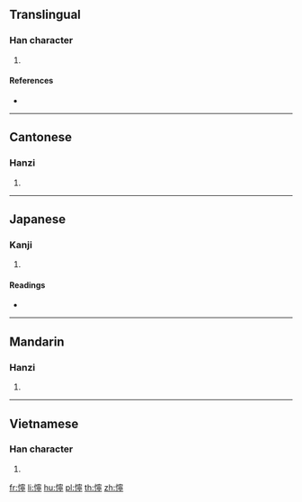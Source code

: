 ==Translingual==

===Han character===
{{Han char|rn=61|rad=心|as=14|sn=17|four=93021|canj=PJPN|ids=⿰忄寧}}

# {{defn|Han|sort=心14}}

====References====
* {{Han ref|kx=0407.120|dkj=11395|dj=0748.060|hdz=42365.110|uh=61E7|ud=25063|bh=ECE2|bd=60642}}

----

==Cantonese==

===Hanzi===
{{yue-hanzi|jyut=[[no6]]|y=no6}}

# {{defn|lang=yue|sort=心14}}

----

==Japanese==

===Kanji===
{{ja-kanji|grade=|rs=心14}}

# {{defn|lang=ja|sort=心14}}

====Readings====
* {{ja-readings|on=[[だ]] (da), [[じゅ]] (ju), [[ぜん]] (zen)|kun=[[よわい]] (yowai)}}

----

==Mandarin==

===Hanzi===
{{cmn-hanzi|pin=[[nuò]] ([[nuo4]])|wg=no<sup>4</sup>}}

# {{defn|lang=cmn|sort=心14}}

----

==Vietnamese==

===Han character===
{{vi-hantu|nạnh|rs=心14}}

# {{defn|lang=vi|sort=心14}}

[[fr:懧]]
[[li:懧]]
[[hu:懧]]
[[pl:懧]]
[[th:懧]]
[[zh:懧]]